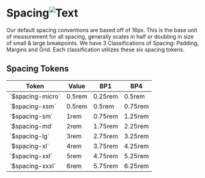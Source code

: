 
<Meta title="Design/Spacing Tokens" />

<main className="sb-unstyled doc-wrapper">
<h1 className="h1">Spacing<img src={StackAlt} alt="Text" /></h1>

<span className="p">
  Our default spacing conventions are based off of 16px. This is the base unit of measurement for all spacing, generally
  scales in half or doubling in size of small & large breakpoints. We have 3 Classifications of Spacing: Padding,
  Margins and Grid. Each classification utilizes these six spacing tokens.
</span>

## <span className="h2">Spacing Tokens</span>

<table className="token-table">
  <thead>
    <tr>
      <th>Token</th>
      <th>Value</th>
      <th>BP1</th>
      <th>BP4</th>
    </tr>
  </thead>
  <tbody>
    <tr>
      <td>
        <span className="token">`$spacing-micro`</span>
      </td>
      <td>
        <span className="property">0.5rem</span>
      </td>
      <td>
        <span className="property">0.25rem</span>
      </td>
      <td>
        <span className="property">0.5rem</span>
      </td>
    </tr>
    <tr>
      <td>
        <span className="token">`$spacing-xsm`</span>
      </td>
      <td>
        <span className="property">0.5rem</span>
      </td>
      <td>
        <span className="property">0.5rem</span>
      </td>
      <td>
        <span className="property">0.75rem</span>
      </td>
    </tr>
    <tr>
      <td>
        <span className="token">`$spacing-sm`</span>
      </td>
      <td>
        <span className="property">1rem</span>
      </td>
      <td>
        <span className="property">0.75rem</span>
      </td>
      <td>
        <span className="property">1.25rem</span>
      </td>
    </tr>
    <tr>
      <td>
        <span className="token">`$spacing-md`</span>
      </td>
      <td>
        <span className="property">2rem</span>
      </td>
      <td>
        <span className="property">1.75rem</span>
      </td>
      <td>
        <span className="property">2.25rem</span>
      </td>
    </tr>
    <tr>
      <td>
        <span className="token">`$spacing-lg`</span>
      </td>
      <td>
        <span className="property">3rem</span>
      </td>
      <td>
        <span className="property">2.75rem</span>
      </td>
      <td>
        <span className="property">3.25rem</span>
      </td>
    </tr>
    <tr>
      <td>
        <span className="token">`$spacing-xl`</span>
      </td>
      <td>
        <span className="property">4rem</span>
      </td>
      <td>
        <span className="property">3.75rem</span>
      </td>
      <td>
        <span className="property">4.25rem</span>
      </td>
    </tr>
    <tr>
      <td>
        <span className="token">`$spacing-xxl`</span>
      </td>
      <td>
        <span className="property">5rem</span>
      </td>
      <td>
        <span className="property">4.75rem</span>
      </td>
      <td>
        <span className="property">5.25rem</span>
      </td>
    </tr>
    <tr>
      <td>
        <span className="token">`$spacing-xxxl`</span>
      </td>
      <td>
        <span className="property">6rem</span>
      </td>
      <td>
        <span className="property">5.75rem</span>
      </td>
      <td>
        <span className="property">6.25rem</span>
      </td>
    </tr>
  </tbody>
</table>

</main>
